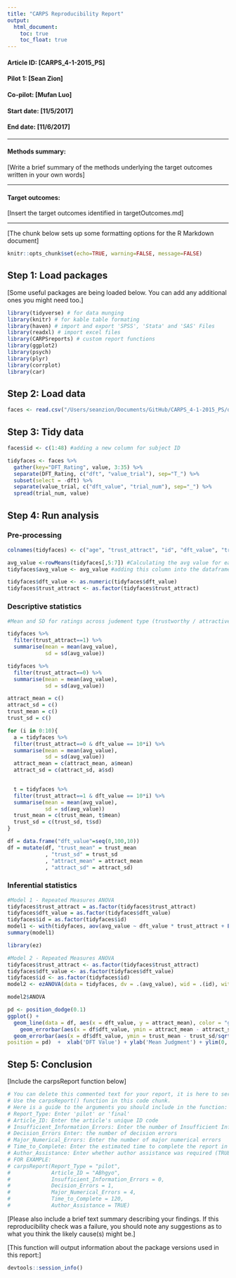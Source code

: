 ```yaml
---
title: "CARPS Reproducibility Report"
output:
  html_document:
    toc: true
    toc_float: true
---
```


#### Article ID: [CARPS_4-1-2015_PS]
#### Pilot 1: [Sean Zion]
#### Co-pilot: [Mufan Luo]
#### Start date: [11/5/2017]
#### End date: [11/6/2017]   

-------

#### Methods summary: 
[Write a brief summary of the methods underlying the target outcomes written in your own words]

------

#### Target outcomes: 
[Insert the target outcomes identified in targetOutcomes.md]  

------

[The chunk below sets up some formatting options for the R Markdown document]

```r
knitr::opts_chunk$set(echo=TRUE, warning=FALSE, message=FALSE)
```

## Step 1: Load packages

[Some useful packages are being loaded below. You can add any additional ones you might need too.]

```r
library(tidyverse) # for data munging
library(knitr) # for kable table formating
library(haven) # import and export 'SPSS', 'Stata' and 'SAS' Files
library(readxl) # import excel files
library(CARPSreports) # custom report functions
library(ggplot2)
library(psych)
library(plyr)
library(corrplot)
library(car)
```

## Step 2: Load data

```r
faces <- read.csv("/Users/seanzion/Documents/GitHub/CARPS_4-1-2015_PS/data/Experiment _1_Rps _v2.csv")
```

## Step 3: Tidy data

```r
faces$id <- c(1:48) #adding a new column for subject ID

tidyfaces <- faces %>%
  gather(key="DFT_Rating", value, 3:35) %>%
  separate(DFT_Rating, c("dft", "value_trial"), sep="T_") %>%
  subset(select = -dft) %>%
  separate(value_trial, c("dft_value", "trial_num"), sep="_") %>% 
  spread(trial_num, value)

```

## Step 4: Run analysis

### Pre-processing


```r
colnames(tidyfaces) <- c("age", "trust_attract", "id", "dft_value", "trial_1", "trial_2", "trial_3") #renaming the columns 

avg_value <-rowMeans(tidyfaces[,5:7]) #Calculating the avg value for each participant across the three tirals
tidyfaces$avg_value <- avg_value #adding this column into the dataframe

tidyfaces$dft_value <- as.numeric(tidyfaces$dft_value)
tidyfaces$trust_attract <- as.factor(tidyfaces$trust_attract)
```

### Descriptive statistics

```r
#Mean and SD for ratings across judement type (trustworthy / attractiveness):

tidyfaces %>%
  filter(trust_attract==1) %>%
  summarise(mean = mean(avg_value), 
            sd = sd(avg_value))

tidyfaces %>%
  filter(trust_attract==0) %>%
  summarise(mean = mean(avg_value), 
            sd = sd(avg_value))

attract_mean = c()
attract_sd = c()
trust_mean = c()
trust_sd = c()

for (i in 0:10){
  a = tidyfaces %>%
  filter(trust_attract==0 & dft_value == 10*i) %>%
  summarise(mean = mean(avg_value), 
            sd = sd(avg_value))
  attract_mean = c(attract_mean, a$mean)
  attract_sd = c(attract_sd, a$sd)

  
  t = tidyfaces %>%
  filter(trust_attract==1 & dft_value == 10*i) %>%
  summarise(mean = mean(avg_value), 
            sd = sd(avg_value))
  trust_mean = c(trust_mean, t$mean)
  trust_sd = c(trust_sd, t$sd)
}

df = data.frame("dft_value"=seq(0,100,10))
df = mutate(df, "trust_mean" = trust_mean
            , "trust_sd" = trust_sd
            , "attract_mean" = attract_mean
            , "attract_sd" = attract_sd)

```

### Inferential statistics

```r

#Model 1 - Repeated Measures ANOVA 
tidyfaces$trust_attract = as.factor(tidyfaces$trust_attract)
tidyfaces$dft_value = as.factor(tidyfaces$dft_value)
tidyfaces$id = as.factor(tidyfaces$id)
model1 <- with(tidyfaces, aov(avg_value ~ dft_value * trust_attract + Error(id / dft_value)))
summary(model1)

library(ez)

#Model 2 - Repeated Measures ANOVA
tidyfaces$trust_attract <- as.factor(tidyfaces$trust_attract)
tidyfaces$dft_value <- as.factor(tidyfaces$dft_value)
tidyfaces$id <- as.factor(tidyfaces$id)
model2 <- ezANOVA(data = tidyfaces, dv = .(avg_value), wid = .(id), within = .(dft_value), between = .(trust_attract), detailed = TRUE, return_aov=T)

model2$ANOVA

pd <- position_dodge(0.1)
ggplot() + 
  geom_line(data = df, aes(x = dft_value, y = attract_mean), color = "green") + 
    geom_errorbar(aes(x = df$dft_value, ymin = attract_mean - attract_sd/sqrt(528), ymax = attract_mean + attract_sd/sqrt(528)), width=.1, position = pd)  + geom_line(data = df, aes(x = dft_value, y = trust_mean), color = "blue") +
  geom_errorbar(aes(x = df$dft_value, ymin = trust_mean - trust_sd/sqrt(528), ymax = trust_mean + trust_sd/sqrt(528)), width=.1,
position = pd)  +  xlab('DFT Value') + ylab('Mean Judgment') + ylim(0, 10) + scale_x_continuous(breaks=seq(0,100,10))

```

## Step 5: Conclusion

[Include the carpsReport function below]

```r
# You can delete this commented text for your report, it is here to serve as a guide.
# Use the carpsReport() function in this code chunk.
# Here is a guide to the arguments you should include in the function:
# Report_Type: Enter 'pilot' or 'final'
# Article_ID: Enter the article's unique ID code
# Insufficient_Information_Errors: Enter the number of Insufficient Information Errors
# Decision_Errors Enter: the number of decision errors
# Major_Numerical_Errors: Enter the number of major numerical errors
# Time_to_Complete: Enter the estimated time to complete the report in minutes
# Author_Assistance: Enter whether author assistance was required (TRUE/FALSE)
# FOR EXAMPLE:
# carpsReport(Report_Type = "pilot", 
#             Article_ID = "ABhgyo", 
#             Insufficient_Information_Errors = 0, 
#             Decision_Errors = 1, 
#             Major_Numerical_Errors = 4, 
#             Time_to_Complete = 120, 
#             Author_Assistance = TRUE)
```

[Please also include a brief text summary describing your findings. If this reproducibility check was a failure, you should note any suggestions as to what you think the likely cause(s) might be.]

[This function will output information about the package versions used in this report:]

```r
devtools::session_info()
```

